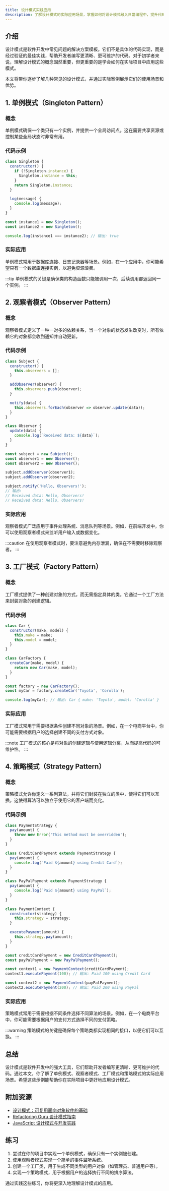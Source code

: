 ```yaml
---
title: 设计模式实践应用
description: 了解设计模式的实际应用场景，掌握如何将设计模式融入日常编程中，提升代码的可维护性和可扩展性。
---
```


## 介绍

设计模式是软件开发中常见问题的解决方案模板。它们不是具体的代码实现，而是经过验证的最佳实践，帮助开发者编写更清晰、更可维护的代码。对于初学者来说，理解设计模式的概念固然重要，但更重要的是学会如何在实际项目中应用这些模式。

本文将带你逐步了解几种常见的设计模式，并通过实际案例展示它们的使用场景和优势。

## 1. 单例模式（Singleton Pattern）

### 概念
单例模式确保一个类只有一个实例，并提供一个全局访问点。这在需要共享资源或控制某些全局状态时非常有用。

### 代码示例

```javascript
class Singleton {
  constructor() {
    if (!Singleton.instance) {
      Singleton.instance = this;
    }
    return Singleton.instance;
  }

  log(message) {
    console.log(message);
  }
}

const instance1 = new Singleton();
const instance2 = new Singleton();

console.log(instance1 === instance2); // 输出: true
```

### 实际应用
单例模式常用于数据库连接、日志记录器等场景。例如，在一个应用中，你可能希望只有一个数据库连接实例，以避免资源浪费。

:::tip
单例模式的关键是确保类的构造函数只能被调用一次，后续调用都返回同一个实例。
:::

## 2. 观察者模式（Observer Pattern）

### 概念
观察者模式定义了一种一对多的依赖关系，当一个对象的状态发生改变时，所有依赖它的对象都会收到通知并自动更新。

### 代码示例

```javascript
class Subject {
  constructor() {
    this.observers = [];
  }

  addObserver(observer) {
    this.observers.push(observer);
  }

  notify(data) {
    this.observers.forEach(observer => observer.update(data));
  }
}

class Observer {
  update(data) {
    console.log(`Received data: ${data}`);
  }
}

const subject = new Subject();
const observer1 = new Observer();
const observer2 = new Observer();

subject.addObserver(observer1);
subject.addObserver(observer2);

subject.notify('Hello, Observers!');
// 输出:
// Received data: Hello, Observers!
// Received data: Hello, Observers!
```

### 实际应用
观察者模式广泛应用于事件处理系统、消息队列等场景。例如，在前端开发中，你可以使用观察者模式来监听用户输入或数据变化。

:::caution
在使用观察者模式时，要注意避免内存泄漏，确保在不需要时移除观察者。
:::

## 3. 工厂模式（Factory Pattern）

### 概念
工厂模式提供了一种创建对象的方式，而无需指定具体的类。它通过一个工厂方法来封装对象的创建逻辑。

### 代码示例

```javascript
class Car {
  constructor(make, model) {
    this.make = make;
    this.model = model;
  }
}

class CarFactory {
  createCar(make, model) {
    return new Car(make, model);
  }
}

const factory = new CarFactory();
const myCar = factory.createCar('Toyota', 'Corolla');

console.log(myCar); // 输出: Car { make: 'Toyota', model: 'Corolla' }
```

### 实际应用
工厂模式常用于需要根据条件创建不同对象的场景。例如，在一个电商平台中，你可能需要根据用户的选择创建不同的支付方式对象。

:::note
工厂模式的核心是将对象的创建逻辑与使用逻辑分离，从而提高代码的可维护性。
:::

## 4. 策略模式（Strategy Pattern）

### 概念
策略模式允许你定义一系列算法，并将它们封装在独立的类中，使得它们可以互换。这使得算法可以独立于使用它的客户端而变化。

### 代码示例

```javascript
class PaymentStrategy {
  pay(amount) {
    throw new Error('This method must be overridden');
  }
}

class CreditCardPayment extends PaymentStrategy {
  pay(amount) {
    console.log(`Paid ${amount} using Credit Card`);
  }
}

class PayPalPayment extends PaymentStrategy {
  pay(amount) {
    console.log(`Paid ${amount} using PayPal`);
  }
}

class PaymentContext {
  constructor(strategy) {
    this.strategy = strategy;
  }

  executePayment(amount) {
    this.strategy.pay(amount);
  }
}

const creditCardPayment = new CreditCardPayment();
const payPalPayment = new PayPalPayment();

const context1 = new PaymentContext(creditCardPayment);
context1.executePayment(100); // 输出: Paid 100 using Credit Card

const context2 = new PaymentContext(payPalPayment);
context2.executePayment(200); // 输出: Paid 200 using PayPal
```

### 实际应用
策略模式常用于需要根据不同条件选择不同算法的场景。例如，在一个电商平台中，你可能需要根据用户的支付方式选择不同的支付策略。

:::warning
策略模式的关键是确保每个策略类都实现相同的接口，以便它们可以互换。
:::

## 总结

设计模式是软件开发中的强大工具，它们帮助开发者编写更清晰、更可维护的代码。通过本文，你了解了单例模式、观察者模式、工厂模式和策略模式的实际应用场景。希望这些示例能帮助你在实际项目中更好地应用设计模式。

## 附加资源

- [设计模式：可复用面向对象软件的基础](https://www.amazon.com/Design-Patterns-Elements-Reusable-Object-Oriented/dp/0201633612)
- [Refactoring Guru 设计模式指南](https://refactoring.guru/design-patterns)
- [JavaScript 设计模式与开发实践](https://www.amazon.com/JavaScript-Patterns-Better-Applications-Coding/dp/0596806752)

## 练习

1. 尝试在你的项目中实现一个单例模式，确保只有一个实例被创建。
2. 使用观察者模式实现一个简单的事件监听系统。
3. 创建一个工厂类，用于生成不同类型的用户对象（如管理员、普通用户等）。
4. 实现一个策略模式，用于根据用户的选择执行不同的排序算法。

通过实践这些练习，你将更深入地理解设计模式的应用。